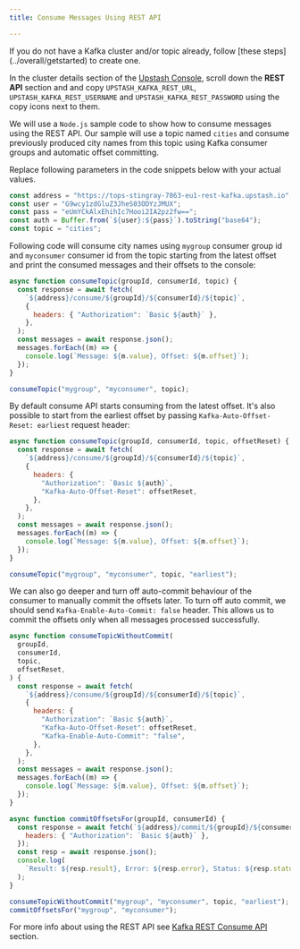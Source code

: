 ```yaml
---
title: Consume Messages Using REST API

---
```


<Info>
If you do not have a Kafka cluster and/or topic already, follow [these steps](../overall/getstarted) to create one.
</Info>

In the cluster details section of the
[Upstash Console](https://console.upstash.com), scroll down the **REST API**
section and and copy `UPSTASH_KAFKA_REST_URL`, `UPSTASH_KAFKA_REST_USERNAME` and
`UPSTASH_KAFKA_REST_PASSWORD` using the copy icons next to them.

We will use a `Node.js` sample code to show how to consume messages using the
REST API. Our sample will use a topic named `cities` and consume previously
produced city names from this topic using Kafka consumer groups and automatic
offset committing.

Replace following parameters in the code snippets below with your actual values.

```js
const address = "https://tops-stingray-7863-eu1-rest-kafka.upstash.io";
const user = "G9wcy1zdGluZ3JheS03ODYzJMUX";
const pass = "eUmYCkAlxEhihIc7Hooi2IA2pz2fw==";
const auth = Buffer.from(`${user}:${pass}`).toString("base64");
const topic = "cities";
```

Following code will consume city names using `mygroup` consumer group id and
`myconsumer` consumer id from the topic starting from the latest offset and
print the consumed messages and their offsets to the console:

```js
async function consumeTopic(groupId, consumerId, topic) {
  const response = await fetch(
    `${address}/consume/${groupId}/${consumerId}/${topic}`,
    {
      headers: { "Authorization": `Basic ${auth}` },
    },
  );
  const messages = await response.json();
  messages.forEach((m) => {
    console.log(`Message: ${m.value}, Offset: ${m.offset}`);
  });
}

consumeTopic("mygroup", "myconsumer", topic);
```

By default consume API starts consuming from the latest offset. It's also
possible to start from the earliest offset by passing
`Kafka-Auto-Offset-Reset: earliest` request header:

```js
async function consumeTopic(groupId, consumerId, topic, offsetReset) {
  const response = await fetch(
    `${address}/consume/${groupId}/${consumerId}/${topic}`,
    {
      headers: {
        "Authorization": `Basic ${auth}`,
        "Kafka-Auto-Offset-Reset": offsetReset,
      },
    },
  );
  const messages = await response.json();
  messages.forEach((m) => {
    console.log(`Message: ${m.value}, Offset: ${m.offset}`);
  });
}

consumeTopic("mygroup", "myconsumer", topic, "earliest");
```

We can also go deeper and turn off auto-commit behaviour of the consumer to
manually commit the offsets later. To turn off auto commit, we should send
`Kafka-Enable-Auto-Commit: false` header. This allows us to commit the offsets
only when all messages processed successfully.

```js
async function consumeTopicWithoutCommit(
  groupId,
  consumerId,
  topic,
  offsetReset,
) {
  const response = await fetch(
    `${address}/consume/${groupId}/${consumerId}/${topic}`,
    {
      headers: {
        "Authorization": `Basic ${auth}`,
        "Kafka-Auto-Offset-Reset": offsetReset,
        "Kafka-Enable-Auto-Commit": "false",
      },
    },
  );
  const messages = await response.json();
  messages.forEach((m) => {
    console.log(`Message: ${m.value}, Offset: ${m.offset}`);
  });
}

async function commitOffsetsFor(groupId, consumerId) {
  const response = await fetch(`${address}/commit/${groupId}/${consumerId}`, {
    headers: { "Authorization": `Basic ${auth}` },
  });
  const resp = await response.json();
  console.log(
    `Result: ${resp.result}, Error: ${resp.error}, Status: ${resp.status}`,
  );
}

consumeTopicWithoutCommit("mygroup", "myconsumer", topic, "earliest");
commitOffsetsFor("mygroup", "myconsumer");
```

For more info about using the REST API see
[Kafka REST Consume API](../rest/restconsumer#consume-api) section.
